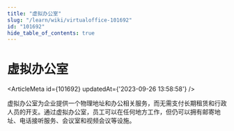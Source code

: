 ```yaml
---
title: "虚拟办公室"
slug: "/learn/wiki/virtualoffice-101692"
id: "101692"
hide_table_of_contents: true
---
```



# 虚拟办公室

<ArticleMeta id={101692} updatedAt={'2023-09-26 13:58:58'} />
<div className='border-solid border-b border-t-0 my-4 border-[var(--ifm-color-gray-300)]' />

虚拟办公室为企业提供一个物理地址和办公相关服务，而无需支付长期租赁和行政人员的开支。通过虚拟办公室，员工可以在任何地方工作，但仍可以拥有邮寄地址、电话接听服务、会议室和视频会议等设施。
